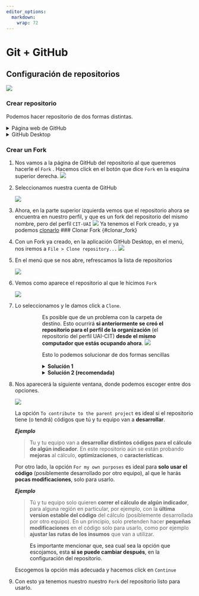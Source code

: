 ```yaml
---
editor_options: 
  markdown: 
    wrap: 72
---
```


# Git + GitHub {#git}

## Configuración de repositorios {#repos_config}

![](01-Git_GitHub_insertimage_1.png)

### Crear repositorio

Podemos hacer repositorio de dos formas distintas.

<details>

<summary>Página web de GitHub</summary>

1. Primero iniciamos sesión en [GitHub](http://github.com)
    ![](01-Git_GitHub/Untitled.png)
2. Hacemos click en `Create repository`. Luego como `owner` seleccionamos la organización `CIT-UAI`
<div></div>
<img src="01-Git_GitHub/Untitled%201.png" width="60%">
<div></div>
Luego le damos a `Create repository`
3. Ahora ya tenemos el repositorio creado en GitHub
![](01-Git_GitHub/Untitled%202.png) Ahora ya podemos [hacer un Fork](#crear_fork)

</details>

<details>

<summary>GitHub Desktop</summary>

1. Luego de iniciar sesión el la aplicación, en el menú ponemos `File > New repository...`
<div></div>
![](01-Git_GitHub/Untitled%203.png)

2. Rellenamos la información del repositorio nuevo
<div></div>
![](01-Git_GitHub/Untitled%204.png)
3. Hacemos click en `Create repository` para crear el repositorio de
    forma local
4. Luego la aplicación nos muestra lo siguiente. Hacemos click en
    `Publish repository` para subir el repositorio a GitHub
    ![](01-Git_GitHub/Untitled%205.png)
5. Nos aseguramos de seleccionar `CIT-UAI` en el campo `Organization` .
<div></div>
![](01-Git_GitHub/Untitled%206.png)
6. Hacemos click en `Publish repository` para confirmar. Con esto **subimos el repositorio** que acabamos de crear localmente, **al perfil (en GitHub) de la organización** `CIT-UAI`
7. La aplicación ahora se ve como la imagen a continuación
![](01-Git_GitHub/Untitled%207.png)
<div></div>
Si en el menú nos vamos a `Repository > View on GitHub` , veremos
<div></div>
![](01-Git_GitHub/Untitled%208.png) 
Ahora estamos listos para [hacer un Fork](#crear_fork)
</details>
### Crear un Fork {#crear_fork}

1. Nos vamos a la página de GitHub del repositorio al que queremos hacerle el `Fork` . Hacemos click en el botón que dice `Fork` en la esquina superior derecha.
![](01-Git_GitHub/Untitled%209.png)

2. Seleccionamos nuestra cuenta de GitHub
<div></div>
![](01-Git_GitHub/Untitled%2010.png)


3. Ahora, en la parte superior izquierda vemos que el repositorio ahora se encuentra en nuestro perfil, y que es un fork del repositorio del mismo nombre, pero del perfil `CIT-UAI`
![](01-Git_GitHub/Untitled%2011.png)
Ya tenemos el Fork creado, y ya podemos [clonarlo](#clonar_fork)
### Clonar Fork {#clonar_fork}

1. Con un Fork ya creado, en la aplicación GitHub Desktop, en el menú, nos iremos a `File > Clone repository...`
![](01-Git_GitHub/Untitled%2012.png)

2. En el menú que se nos abre, refrescamos la lista de repositorios
<div></div>
![](01-Git_GitHub/Untitled%2013.png)

3. Vemos como aparece el repositorio al que le hicimos `Fork`
<div></div>
![](01-Git_GitHub/Untitled%2014.png)
4. Lo seleccionamos y le damos click a `Clone`.
<figure class="block-color-gray_background callout" style="display:flex">
<div style="font-size:1.5em"><span>️
<svg width="30px" style="margin-top:-24px"><image xlink:href="https://super.so/icon/dark/alert-triangle.svg"/></svg>
</span></div>
<div style="width:100%">
Es posible que de un problema con la carpeta de destino. Esto ocurrirá **si anteriormente se creó el repositorio para el perfil de la organización** (el repositorio del perfil UAI-CIT) **desde el mismo computador que estás ocupando ahora**.
![](01-Git_GitHub/Untitled%2015.png)
<p>Esto lo podemos solucionar de dos formas sencillas</p>
<details><summary><strong>Solución 1</strong></summary>
<ul style="list-style-type:none">
<li>
<p>La primera forma es corrigiendo el nombre de la carpeta de destino. Sugerimos añadir `_fork` al nombre de la carpeta de destino.</p>
![](01-Git_GitHub/Untitled%2016.png)
<p>Con esto la franja mostrando el error desaparece, y podemos hacer click en `Clone` sin problemas, y podemos [continuar](#terminar_fork).</p>
<details><summary><em>Observación</em></summary>
<ul style="list-style-type:none"><li>
[Luego de terminar de clonar el Fork](#terminar_fork) en la lista de repositorios veremos los repositorios que se llaman igual, pero indicando a que perfil de GitHub es cada uno.
![](01-Git_GitHub/Untitled%2017.png)
Por otro lado en el visor de archivos veremos dos carpetas
![](01-Git_GitHub/Untitled%2018.png)
<p>Acá <code>repositorio1</code> es la copia local del repositorio del perfil CIT-UAI, mientras que <code>repositorio1_fork</code> es la copia local del repositorio del perfil personal.</p>
</li></ul>
</details>
</li></ul>
<p id="227564d5-356d-4478-8e4e-f5a126448533" class=""></p>
</details>
<details>
<summary><strong>Solución 2 (recomendada)</strong></summary>
<ul style="list-style-type:none"><li>
<p>La segunda solución es, antes de hacer el fork, eliminar la copia local del repositorio que creamos para la organización.</p>
<p>Para esto, en el menú, nos vamos a `View > Repository list` . Hacemos click derecho en el repositorio que vamos a borrar. En este ejemplo el repositorio es `repositorio1` y está bajo el nombre de la organización `cit-uai`</p>
![](01-Git_GitHub/Untitled%2019.png)
<p>Hacemos click `Remove...`</p>
![](01-Git_GitHub/Untitled%2020.png)
<p>Marcamos la opción `Also move this repository to Recycle Bin` y confirmamos haciendo click en el botón `Remove`</p>
<p>Es importante precisar que esto **NO borra el repositorio en GitHub**, sino que solo **borra la copia local** de este.</p>
<p>Ahora podemos repetir los pasos anteriores ([desde el 1 en adelante](#clonar_fork))</p>
<details><summary><em>Observación</em></summary>
<ul style="list-style-type:none"><li>
<p>[Luego de terminar de clonar el Fork](#terminar_fork), en la lista de repositorios veremos solo un repositorio (con el nombre del repositorio al que le hicimos el Fork) indicando pertenece a nuestro perfil personal de GitHub.</p>
![](01-Git_GitHub/Untitled%2021.png)
<p>De forma similar, en el visor de archivos solo veremos una carpeta (con el nombre del repositorio al que le hicimos el Fork)</p>
![](01-Git_GitHub/Untitled%2022.png)
</li></ul>
</details>
</li></ul>
</details>
</div>
</figure>
<a name="terminar_fork"> </a>

5. Nos aparecerá la siguiente ventana, donde podemos escoger entre dos opciones.
<div></div>
![](01-Git_GitHub/Untitled%2023.png)
<p>La opción `To contribute to the parent project` es ideal si el
repositorio tiene (o tendrá) códigos que tú y tu equipo van a
**desarrollar**.</p>
<p>***Ejemplo***</p>
<blockquote>Tu y tu equipo van a **desarrollar distintos códigos para el cálculo de algún indicador**. En este repositorio aún se están probando **mejoras** al cálculo, **optimizaciones**, o **características**.</blockquote>
Por otro lado, la opción `For my own purposes` es ideal para **solo usar el código** (posiblemente desarrollado por otro equipo), al que le harás **pocas modificaciones**, solo para usarlo.
<p>***Ejemplo***</p>
<blockquote>Tú y tu equipo solo quieren **correr el cálculo de algún indicador**, para alguna región en particular, por ejemplo, con la **última version estable del código** del cálculo (posiblemente desarrollada por otro equipo). En un principio, solo pretenden hacer **pequeñas modificaciones** en el código solo para usarlo, como por ejemplo **ajustar las rutas de los insumos** que van a  utilizar.</blockquote>
<figure class="block-color-gray_background callout" style="display:flex">
<div style="width:100%">Es importante mencionar que, sea cual sea la opción que escojamos, esta **si se puede cambiar después**, en la configuración del repositorio.</div></figure>
<p>Escogemos la opción más adecuada y hacemos click en `Continue`</p>

6. Con esto ya tenemos nuestro nuestro `Fork` del repositorio listo para usarlo.
